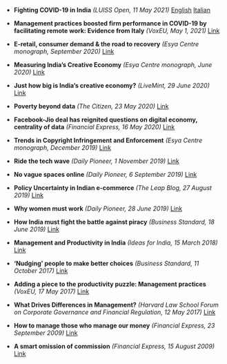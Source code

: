 
- **Fighting COVID-19 in India** *(LUISS Open, 11 May 2021)* [English](https://open.luiss.it/en/2021/05/11/fighting-covid-19-in-india/) [Italian](https://open.luiss.it/2021/05/11/ecco-perche-il-mio-paese-e-nella-morsa-della-pandemia-unanalisi-sulla-crisi-sanitaria-in-india/)

- **Management practices boosted firm performance in COVID-19 by facilitating remote work: Evidence from Italy** *(VoxEU, May 1, 2021)* [Link](https://cepr.org/voxeu/columns/management-practices-boosted-firm-performance-covid-19-facilitating-remote-work)

- **E-retail, consumer demand & the road to recovery** *(Esya Centre monograph, September 2020)* [Link](https://static1.squarespace.com/static/5bcef7b429f2cc38df3862f5/t/5f6997b2bbcbb517defa2dc5/1600755638116/REPORT_E-Retail_Issue-004_Sept_2020.pdf)

- **Measuring India's Creative Economy** *(Esya Centre monograph, June 2020)* [Link](https://static1.squarespace.com/static/5bcef7b429f2cc38df3862f5/t/5f6997b2bbcbb517defa2dc5/1600755638116/REPORT_E-Retail_Issue-004_Sept_2020.pdf)

- **Just how big is India's creative economy?** *(LiveMint, 29 June 2020)* [Link](https://www.livemint.com/opinion/online-views/just-how-big-is-india-s-creative-economy-11593446149540.html)

- **Poverty beyond data** *(The Citizen, 23 May 2020)* [Link](https://www.thecitizen.in/index.php/en/NewsDetail/index/9/18776/Poverty-Beyond-Data)

- **Facebook-Jio deal has reignited questions on digital economy, centrality of data** *(Financial Express, 16 May 2020)* [Link](https://www.financialexpress.com/opinion/why-facebook-jio-deal-has-reignited-questions-on-digital-economy-centrality-of-data/1960651/)

- **Trends in Copyright Infringement and Enforcement** *(Esya Centre monograph, December 2019)* [Link](https://static1.squarespace.com/static/5bcef7b429f2cc38df3862f5/t/5dee10b8af06d83e3e65ed2b/1575882943779/Esya+Centre+-+Copyright+Infringement+and+Enforcement.pdf)

- **Ride the tech wave** *(Daily Pioneer, 1 November 2019)* [Link](https://www.dailypioneer.com/2019/columnists/ride-the-tech-wave.html?fbclid=IwAR2IZ5j0jOEhfNgo-bwiCKFH_oOc03l0_JY5gKr4v0lKhNocz3LwrUkRbjE)

- **No vague spaces online** *(Daily Pioneer, 6 September 2019)* [Link](https://www.dailypioneer.com/2019/columnists/no-vague-spaces-online.html)

- **Policy Uncertainty in Indian e-commerce** *(The Leap Blog, 27 August 2019)* [Link](https://blog.theleapjournal.org/2019/08/policy-uncertainty-in-indian-e-commerce.html#gsc.tab=0)

- **Why women must work** *(Daily Pioneer, 28 June 2019)* [Link](https://www.dailypioneer.com/2019/columnists/why-women-must-work.html)

- **How India must fight the battle against piracy** *(Business Standard, 18 June 2019)* [Link](https://www.business-standard.com/article/opinion/how-india-must-fight-the-battle-against-piracy-119061801221_1.html)

- **Management and Productivity in India** *(Ideas for India, 15 March 2018)* [Link](https://www.ideasforindia.in/topics/macroeconomics/management-practices-and-productivity-in-india.html)

- **'Nudging' people to make better choices** *(Business Standard, 11 October 2017)* [Link](https://www.business-standard.com/article/opinion/nudging-people-to-make-better-choices-117101001350_1.html)

- **Adding a piece to the productivity puzzle: Management practices** *(VoxEU, 17 May 2017)* [Link](https://cepr.org/voxeu/columns/adding-piece-productivity-puzzle-management-practices)

- **What Drives Differences in Management?** *(Harvard Law School Forum on Corporate Governance and Financial Regulation, 12 May 2017)* [Link](https://corpgov.law.harvard.edu/2017/05/12/what-drives-differences-in-management/#more-88130)

- **How to manage those who manage our money** *(Financial Express, 23 September 2009)* [Link](https://www.financialexpress.com/archive/how-to-manage-those-who-manage-our-money/519784/)

- **A smart omission of commission** *(Financial Express, 15 August 2009)* [Link](https://www.financialexpress.com/archive/a-smart-omission-of-commission/501763/)
